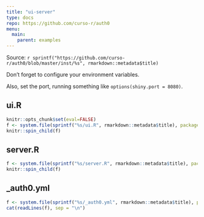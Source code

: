 ---
title: "ui-server"
type: docs
repo: https://github.com/curso-r/auth0
menu:
  main:
    parent: examples
---

<div class="source-ref">
<span class="caption">Source: </span>`r sprintf("https://github.com/curso-r/auth0/blob/master/inst/%s", rmarkdown::metadata$title)`
</div>

Don't forget to configure your environment variables. 

Also, set the port, running something like `options(shiny.port = 8080)`.

## ui.R

```{r, echo = FALSE}
knitr::opts_chunk$set(eval=FALSE)
f <- system.file(sprintf("%s/ui.R", rmarkdown::metadata$title), package = "auth0")
knitr::spin_child(f)
```

## server.R

```{r, echo = FALSE, eval=TRUE}
f <- system.file(sprintf("%s/server.R", rmarkdown::metadata$title), package = "auth0")
knitr::spin_child(f)
```

## _auth0.yml

```{r, echo = FALSE, eval=TRUE, comment=NA}
f <- system.file(sprintf("%s/_auth0.yml", rmarkdown::metadata$title), package = "auth0")
cat(readLines(f), sep = "\n")
```


